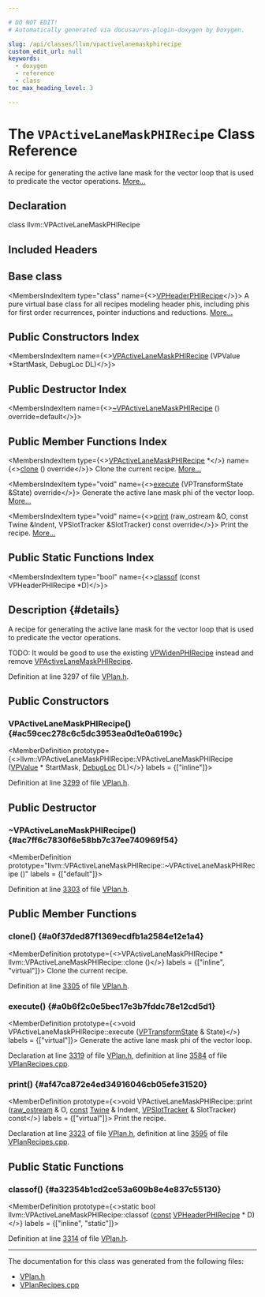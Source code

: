 ```yaml
---

# DO NOT EDIT!
# Automatically generated via docusaurus-plugin-doxygen by Doxygen.

slug: /api/classes/llvm/vpactivelanemaskphirecipe
custom_edit_url: null
keywords:
  - doxygen
  - reference
  - class
toc_max_heading_level: 3

---
```





# The `VPActiveLaneMaskPHIRecipe` Class Reference

<DoxygenPage pluginConfig={pluginConfig}>

A recipe for generating the active lane mask for the vector loop that is used to predicate the vector operations. <a href="#details">More...</a>

## Declaration

<CodeBlock>class llvm::VPActiveLaneMaskPHIRecipe</CodeBlock>

## Included Headers

<IncludesList>
<IncludesListItem
  filePath="Transforms/Vectorize/VPlan.h"
  permalink="/docs/api/files/lib/lib/transforms/lib/transforms/vectorize/vplan-h"
  isLocal="true" />
</IncludesList>

## Base class

<MembersIndex>

<MembersIndexItem
  type="class"
  name={<><a href="/docs/api/classes/llvm/vpheaderphirecipe">VPHeaderPHIRecipe</a></>}>
A pure virtual base class for all recipes modeling header phis, including phis for first order recurrences, pointer inductions and reductions. <a href="/docs/api/classes/llvm/vpheaderphirecipe/#details">More...</a>
</MembersIndexItem>

</MembersIndex>

## Public Constructors Index

<MembersIndex>

<MembersIndexItem
  name={<><a href="#ac59cec278c6c5dc3953ea0d1e0a6199c">VPActiveLaneMaskPHIRecipe</a> (VPValue &#42;StartMask, DebugLoc DL)</>}>
</MembersIndexItem>

</MembersIndex>

## Public Destructor Index

<MembersIndex>

<MembersIndexItem
  name={<><a href="#ac7ff6c7830f6e58bb7c37ee740969f54">~VPActiveLaneMaskPHIRecipe</a> () override=default</>}>
</MembersIndexItem>

</MembersIndex>

## Public Member Functions Index

<MembersIndex>

<MembersIndexItem
  type={<><a href="/docs/api/classes/llvm/vpactivelanemaskphirecipe">VPActiveLaneMaskPHIRecipe</a> &#42;</>}
  name={<><a href="#a0f37ded87f1369ecdfb1a2584e12e1a4">clone</a> () override</>}>
Clone the current recipe. <a href="#a0f37ded87f1369ecdfb1a2584e12e1a4">More...</a>
</MembersIndexItem>

<MembersIndexItem
  type="void"
  name={<><a href="#a0b6f2c0e5bec17e3b7fddc78e12cd5d1">execute</a> (VPTransformState &amp;State) override</>}>
Generate the active lane mask phi of the vector loop. <a href="#a0b6f2c0e5bec17e3b7fddc78e12cd5d1">More...</a>
</MembersIndexItem>

<MembersIndexItem
  type="void"
  name={<><a href="#af47ca872e4ed34916046cb05efe31520">print</a> (raw&#95;ostream &amp;O, const Twine &amp;Indent, VPSlotTracker &amp;SlotTracker) const override</>}>
Print the recipe. <a href="#af47ca872e4ed34916046cb05efe31520">More...</a>
</MembersIndexItem>

</MembersIndex>

## Public Static Functions Index

<MembersIndex>

<MembersIndexItem
  type="bool"
  name={<><a href="#a32354b1cd2ce53a609b8e4e837c55130">classof</a> (const VPHeaderPHIRecipe &#42;D)</>}>
</MembersIndexItem>

</MembersIndex>

## Description {#details}

A recipe for generating the active lane mask for the vector loop that is used to predicate the vector operations.

TODO: It would be good to use the existing <a href="/docs/api/classes/llvm/vpwidenphirecipe">VPWidenPHIRecipe</a> instead and remove <a href="/docs/api/classes/llvm/vpactivelanemaskphirecipe">VPActiveLaneMaskPHIRecipe</a>.

Definition at line 3297 of file <a href="/docs/api/files/lib/lib/transforms/lib/transforms/vectorize/vplan-h">VPlan.h</a>.

<SectionDefinition>

## Public Constructors

### VPActiveLaneMaskPHIRecipe() {#ac59cec278c6c5dc3953ea0d1e0a6199c}

<MemberDefinition
  prototype={<>llvm::VPActiveLaneMaskPHIRecipe::VPActiveLaneMaskPHIRecipe (<a href="/docs/api/classes/llvm/vpvalue">VPValue</a> &#42; StartMask, <a href="/docs/api/classes/llvm/debugloc">DebugLoc</a> DL)</>}
  labels = {["inline"]}>

Definition at line <a href="/docs/api/files/lib/lib/transforms/lib/transforms/vectorize/vplan-h/#l03299">3299</a> of file <a href="/docs/api/files/lib/lib/transforms/lib/transforms/vectorize/vplan-h">VPlan.h</a>.
</MemberDefinition>

</SectionDefinition>

<SectionDefinition>

## Public Destructor

### ~VPActiveLaneMaskPHIRecipe() {#ac7ff6c7830f6e58bb7c37ee740969f54}

<MemberDefinition
  prototype="llvm::VPActiveLaneMaskPHIRecipe::~VPActiveLaneMaskPHIRecipe ()"
  labels = {["default"]}>

Definition at line <a href="/docs/api/files/lib/lib/transforms/lib/transforms/vectorize/vplan-h/#l03303">3303</a> of file <a href="/docs/api/files/lib/lib/transforms/lib/transforms/vectorize/vplan-h">VPlan.h</a>.
</MemberDefinition>

</SectionDefinition>

<SectionDefinition>

## Public Member Functions

### clone() {#a0f37ded87f1369ecdfb1a2584e12e1a4}

<MemberDefinition
  prototype={<>VPActiveLaneMaskPHIRecipe &#42; llvm::VPActiveLaneMaskPHIRecipe::clone ()</>}
  labels = {["inline", "virtual"]}>
Clone the current recipe.

Definition at line <a href="/docs/api/files/lib/lib/transforms/lib/transforms/vectorize/vplan-h/#l03305">3305</a> of file <a href="/docs/api/files/lib/lib/transforms/lib/transforms/vectorize/vplan-h">VPlan.h</a>.
</MemberDefinition>

### execute() {#a0b6f2c0e5bec17e3b7fddc78e12cd5d1}

<MemberDefinition
  prototype={<>void VPActiveLaneMaskPHIRecipe::execute (<a href="/docs/api/structs/llvm/vptransformstate">VPTransformState</a> &amp; State)</>}
  labels = {["virtual"]}>
Generate the active lane mask phi of the vector loop.

Declaration at line <a href="/docs/api/files/lib/lib/transforms/lib/transforms/vectorize/vplan-h/#l03319">3319</a> of file <a href="/docs/api/files/lib/lib/transforms/lib/transforms/vectorize/vplan-h">VPlan.h</a>, definition at line <a href="/docs/api/files/lib/lib/transforms/lib/transforms/vectorize/vplanrecipes-cpp/#l03584">3584</a> of file <a href="/docs/api/files/lib/lib/transforms/lib/transforms/vectorize/vplanrecipes-cpp">VPlanRecipes.cpp</a>.
</MemberDefinition>

### print() {#af47ca872e4ed34916046cb05efe31520}

<MemberDefinition
  prototype={<>void VPActiveLaneMaskPHIRecipe::print (<a href="/docs/api/classes/llvm/raw-ostream">raw&#95;ostream</a> &amp; O, <a href="/docs/api/files/lib/lib/target/lib/target/aarch64/aarch64promoteconstant-cpp/#a90f8350fecae261c25be85d38b451bff">const</a> <a href="/docs/api/classes/llvm/twine">Twine</a> &amp; Indent, <a href="/docs/api/classes/llvm/vpslottracker">VPSlotTracker</a> &amp; SlotTracker) const</>}
  labels = {["virtual"]}>
Print the recipe.

Declaration at line <a href="/docs/api/files/lib/lib/transforms/lib/transforms/vectorize/vplan-h/#l03323">3323</a> of file <a href="/docs/api/files/lib/lib/transforms/lib/transforms/vectorize/vplan-h">VPlan.h</a>, definition at line <a href="/docs/api/files/lib/lib/transforms/lib/transforms/vectorize/vplanrecipes-cpp/#l03595">3595</a> of file <a href="/docs/api/files/lib/lib/transforms/lib/transforms/vectorize/vplanrecipes-cpp">VPlanRecipes.cpp</a>.
</MemberDefinition>

</SectionDefinition>

<SectionDefinition>

## Public Static Functions

### classof() {#a32354b1cd2ce53a609b8e4e837c55130}

<MemberDefinition
  prototype={<>static bool llvm::VPActiveLaneMaskPHIRecipe::classof (<a href="/docs/api/files/lib/lib/target/lib/target/aarch64/aarch64promoteconstant-cpp/#a90f8350fecae261c25be85d38b451bff">const</a> <a href="/docs/api/classes/llvm/vpheaderphirecipe">VPHeaderPHIRecipe</a> &#42; D)</>}
  labels = {["inline", "static"]}>

Definition at line <a href="/docs/api/files/lib/lib/transforms/lib/transforms/vectorize/vplan-h/#l03314">3314</a> of file <a href="/docs/api/files/lib/lib/transforms/lib/transforms/vectorize/vplan-h">VPlan.h</a>.
</MemberDefinition>

</SectionDefinition>

<hr/>

The documentation for this class was generated from the following files:

<ul>
<li><a href="/docs/api/files/lib/lib/transforms/lib/transforms/vectorize/vplan-h">VPlan.h</a></li>
<li><a href="/docs/api/files/lib/lib/transforms/lib/transforms/vectorize/vplanrecipes-cpp">VPlanRecipes.cpp</a></li>
</ul>

</DoxygenPage>
